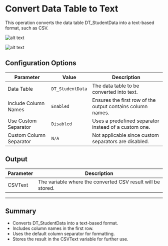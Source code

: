 # Convert Data Table to Text

This operation converts the data table DT_StudentData into a text-based format, such as CSV.

![alt text](../../../assets/datatable/convert-data-table-to-text1.png)

![alt text](../../../assets/datatable/convert-data-table-to-text2.png)

## Configuration Options

| Parameter               | Value            | Description                                                |
| ----------------------- | ---------------- | ---------------------------------------------------------- |
| Data Table              | `DT_StudentData` | The data table to be converted into text.                  |
| Include Column Names    | `Enabled`        | Ensures the first row of the output contains column names. |
| Use Custom Separator    | `Disabled`       | Uses a predefined separator instead of a custom one.       |
| Custom Column Separator | `N/A`            | Not applicable since custom separators are disabled.       |

## Output

| Parameter | Description                                                 |
| --------- | ----------------------------------------------------------- |
| CSVText   | The variable where the converted CSV result will be stored. |

---

## Summary

- Converts DT_StudentData into a text-based format.
- Includes column names in the first row.
- Uses the default column separator for formatting.
- Stores the result in the CSVText variable for further use.

